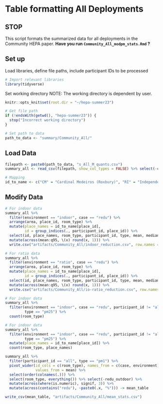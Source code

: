 # Table formatting All Deployments

## STOP

This script formats the summarized data for all deployments in the Community HEPA paper. **Have you run `Community_All_modpm_stats.Rmd` ?**

## Set up
Load libraries, define file paths, include participant IDs to be processed
```r
# Import relevant libraries
library(tidyverse)
```

Set working directory
NOTE: The working directory is dependent by user. 
```r
knitr::opts_knit$set(root.dir = "~/hepa-summer23")
```

```r
# Get file path
if (!endsWith(getwd(), "hepa-summer23")) {
  stop("Incorrect working directory")
}
```

```r
# Set path to data
path_to_data <- "summary/Community_All/"
```

## Load Data
```r
filepath <- paste0(path_to_data, "s_All_M_quants.csv")
summary_all <- read_csv(filepath, show_col_types = FALSE) %>% select(-c(1))

# Mapping
id_to_name <- c("CM" = "Cardinal Medeiros (Roxbury)", "RI" = "Independent Homes (Roxbury)", "IB" = "Indigo Block (Roxbury)", "CH" = "Revere City Hall", "RH" = "Revere High School", "MF" = "Mothers Out Front (East Boston)", "LF" = "Little Folks (East Boston)","SS" = "Shining Star (East Boston)")
```
## Modify Data
```r
# For indoor data
summary_all %>%
  filter(environment == "indoor", case == "redu") %>%
  arrange(area, place_id, room_type) %>%
  mutate(place_names = id_to_name[place_id], 
         id = group_indices(., participant_id, place_id)) %>%
  select(id, place_names, room_type, participant_id, type, mean, median, q5, q25, q75, q95) %>%
  mutate(across(mean:q95, \(x) round(x, 1))) %>%
  write.csv("artifacts/Community_All/indoor_reduction.csv", row.names = FALSE)
```
```r
# For ratio data
summary_all %>%
  filter(environment == "ratio", case == "redu") %>%
  arrange(area, place_id, room_type) %>%
  mutate(place_names = id_to_name[place_id], 
         id = group_indices(., participant_id, place_id)) %>%
  select(id, place_names, room_type, participant_id, type, mean, median, q5, q25, q75, q95) %>%
  mutate(across(mean:q95, \(x) round(x, 1))) %>%
  write.csv("artifacts/Community_All/io-ratio_reduction.csv", row.names = FALSE)
```
```r
# For indoor data
summary_all %>%
  filter(environment == "indoor", case == "redu", participant_id != "all",
         type == "pm25") %>%
  count(room_type)
```

```r
# For indoor data
summary_all %>%
  filter(environment == "indoor", case == "redu", participant_id != "all",
         type == "pm25") %>%
  mutate(place_names = id_to_name[place_id]) %>%
  count(room_type, place_names)
```

```r
summary_all %>% 
  filter(participant_id == "all", type == "pm1") %>%
  pivot_wider(id_cols = c(room_type), names_from = c(case, environment), 
              values_from = mean) %>%
  select(order(colnames(.))) %>%
  select(room_type, everything()) %>% select(-redu_outdoor) %>%
  mutate(across(where(is.numeric), signif, 3)) %>%
  mutate(across(contains("redu"), ~paste0(.x, "%"))) -> mean_table
```

```r
write_csv(mean_table, "artifacts/Community_All/mean_stats.csv")
```

